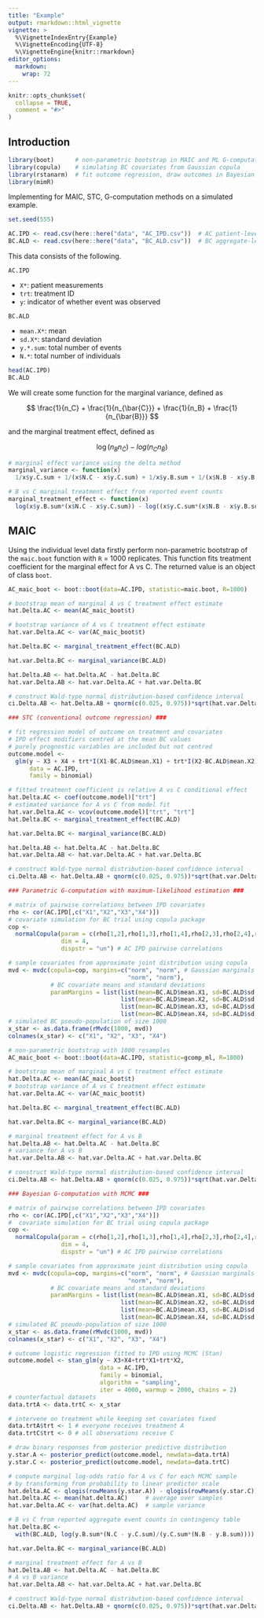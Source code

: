 ```yaml
---
title: "Example"
output: rmarkdown::html_vignette
vignette: >
  %\VignetteIndexEntry{Example}
  %\VignetteEncoding{UTF-8}
  %\VignetteEngine{knitr::rmarkdown}
editor_options: 
  markdown: 
    wrap: 72
---
```


```r
knitr::opts_chunk$set(
  collapse = TRUE,
  comment = "#>"
)
```

## Introduction

```r
library(boot)      # non-parametric bootstrap in MAIC and ML G-computation
library(copula)    # simulating BC covariates from Gaussian copula
library(rstanarm)  # fit outcome regression, draw outcomes in Bayesian G-computation
library(mimR)
```

Implementing for MAIC, STC, G-computation methods on a simulated example.

```r
set.seed(555)

AC.IPD <- read.csv(here::here("data", "AC_IPD.csv"))  # AC patient-level data
BC.ALD <- read.csv(here::here("data", "BC_ALD.csv"))  # BC aggregate-level data
```

This data consists of the following.

`AC.IPD`

-   `X*`: patient measurements
-   `trt`: treatment ID
-   `y`: indicator of whether event was observed

`BC.ALD`

-   `mean.X*`: mean
-   `sd.X*`: standard deviation
-   `y.*.sum`: total number of events
-   `N.*`: total number of individuals

```r
head(AC.IPD)
BC.ALD
```

We will create some function for the marginal variance, defined as

$$
\frac{1}{n_C} + \frac{1}{n_{\bar{C}}} + \frac{1}{n_B} + \frac{1}{n_{\bar{B}}}
$$

and the marginal treatment effect, defined as

$$
\log(n_B n_{\bar{C}})  -log(n_C n_{\bar{B}})
$$

```r
# marginal effect variance using the delta method
marginal_variance <- function(x)
  1/x$y.C.sum + 1/(x$N.C - x$y.C.sum) + 1/x$y.B.sum + 1/(x$N.B - x$y.B.sum)

# B vs C marginal treatment effect from reported event counts
marginal_treatment_effect <- function(x)
  log(x$y.B.sum*(x$N.C - x$y.C.sum)) - log((x$y.C.sum*(x$N.B - x$y.B.sum)))
```

## MAIC

Using the individual level data firstly perform non-parametric bootstrap
of the `maic.boot` function with `R` = 1000 replicates. This function
fits treatment coefficient for the marginal effect for A vs C. The
returned value is an object of class `boot`.

```r
AC_maic_boot <- boot::boot(data=AC.IPD, statistic=maic.boot, R=1000)
```

```r
# bootstrap mean of marginal A vs C treatment effect estimate
hat.Delta.AC <- mean(AC_maic_boot$t)

# bootstrap variance of A vs C treatment effect estimate
hat.var.Delta.AC <- var(AC_maic_boot$t)

hat.Delta.BC <- marginal_treatment_effect(BC.ALD)

hat.var.Delta.BC <- marginal_variance(BC.ALD)

hat.Delta.AB <- hat.Delta.AC - hat.Delta.BC
hat.var.Delta.AB <- hat.var.Delta.AC + hat.var.Delta.BC

# construct Wald-type normal distribution-based confidence interval
ci.Delta.AB <- hat.Delta.AB + qnorm(c(0.025, 0.975))*sqrt(hat.var.Delta.AB)

### STC (conventional outcome regression) ###

# fit regression model of outcome on treatment and covariates
# IPD effect modifiers centred at the mean BC values
# purely prognostic variables are included but not centred
outcome.model <-
  glm(y ~ X3 + X4 + trt*I(X1-BC.ALD$mean.X1) + trt*I(X2-BC.ALD$mean.X2),
      data = AC.IPD,
      family = binomial)

# fitted treatment coefficient is relative A vs C conditional effect
hat.Delta.AC <- coef(outcome.model)["trt"]
# estimated variance for A vs C from model fit
hat.var.Delta.AC <- vcov(outcome.model)["trt", "trt"]
hat.Delta.BC <- marginal_treatment_effect(BC.ALD)

hat.var.Delta.BC <- marginal_variance(BC.ALD)

hat.Delta.AB <- hat.Delta.AC - hat.Delta.BC
hat.var.Delta.AB <- hat.var.Delta.AC + hat.var.Delta.BC

# construct Wald-type normal distribution-based confidence interval
ci.Delta.AB <- hat.Delta.AB + qnorm(c(0.025, 0.975))*sqrt(hat.var.Delta.AB)

### Parametric G-computation with maximum-likelihood estimation ###

# matrix of pairwise correlations between IPD covariates
rho <- cor(AC.IPD[,c("X1","X2","X3","X4")])
# covariate simulation for BC trial using copula package
cop <-
  normalCopula(param = c(rho[1,2],rho[1,3],rho[1,4],rho[2,3],rho[2,4],rho[3,4]),
               dim = 4,
               dispstr = "un") # AC IPD pairwise correlations

# sample covariates from approximate joint distribution using copula
mvd <- mvdc(copula=cop, margins=c("norm", "norm", # Gaussian marginals
                                  "norm", "norm"),
            # BC covariate means and standard deviations
            paramMargins = list(list(mean=BC.ALD$mean.X1, sd=BC.ALD$sd.X1),
                                list(mean=BC.ALD$mean.X2, sd=BC.ALD$sd.X2),
                                list(mean=BC.ALD$mean.X3, sd=BC.ALD$sd.X3),
                                list(mean=BC.ALD$mean.X4, sd=BC.ALD$sd.X4)))
# simulated BC pseudo-population of size 1000
x_star <- as.data.frame(rMvdc(1000, mvd))
colnames(x_star) <- c("X1", "X2", "X3", "X4")

# non-parametric bootstrap with 1000 resamples
AC_maic_boot <- boot::boot(data=AC.IPD, statistic=gcomp_ml, R=1000)

# bootstrap mean of marginal A vs C treatment effect estimate
hat.Delta.AC <- mean(AC_maic_boot$t)
# bootstrap variance of A vs C treatment effect estimate
hat.var.Delta.AC <- var(AC_maic_boot$t)

hat.Delta.BC <- marginal_treatment_effect(BC.ALD)

hat.var.Delta.BC <- marginal_variance(BC.ALD)

# marginal treatment effect for A vs B
hat.Delta.AB <- hat.Delta.AC - hat.Delta.BC
# variance for A vs B
hat.var.Delta.AB <- hat.var.Delta.AC + hat.var.Delta.BC

# construct Wald-type normal distribution-based confidence interval
ci.Delta.AB <- hat.Delta.AB + qnorm(c(0.025, 0.975))*sqrt(hat.var.Delta.AB)

### Bayesian G-computation with MCMC ###

# matrix of pairwise correlations between IPD covariates
rho <- cor(AC.IPD[,c("X1","X2","X3","X4")])
#  covariate simulation for BC trial using copula package
cop <-
  normalCopula(param = c(rho[1,2],rho[1,3],rho[1,4],rho[2,3],rho[2,4],rho[3,4]),
               dim = 4,
               dispstr = "un") # AC IPD pairwise correlations

# sample covariates from approximate joint distribution using copula
mvd <- mvdc(copula=cop, margins=c("norm", "norm", # Gaussian marginals
                                  "norm", "norm"),
            # BC covariate means and standard deviations
            paramMargins = list(list(mean=BC.ALD$mean.X1, sd=BC.ALD$sd.X1),
                                list(mean=BC.ALD$mean.X2, sd=BC.ALD$sd.X2),
                                list(mean=BC.ALD$mean.X3, sd=BC.ALD$sd.X3),
                                list(mean=BC.ALD$mean.X4, sd=BC.ALD$sd.X4)))
# simulated BC pseudo-population of size 1000
x_star <- as.data.frame(rMvdc(1000, mvd))
colnames(x_star) <- c("X1", "X2", "X3", "X4")

# outcome logistic regression fitted to IPD using MCMC (Stan)
outcome.model <- stan_glm(y ~ X3+X4+trt*X1+trt*X2,
                          data = AC.IPD,
                          family = binomial,
                          algorithm = "sampling",
                          iter = 4000, warmup = 2000, chains = 2)
# counterfactual datasets
data.trtA <- data.trtC <- x_star

# intervene on treatment while keeping set covariates fixed
data.trtA$trt <- 1 # everyone receives treatment A
data.trtC$trt <- 0 # all observations receive C

# draw binary responses from posterior predictive distribution
y.star.A <- posterior_predict(outcome.model, newdata=data.trtA)
y.star.C <- posterior_predict(outcome.model, newdata=data.trtC)

# compute marginal log-odds ratio for A vs C for each MCMC sample
# by transforming from probability to linear predictor scale
hat.delta.AC <- qlogis(rowMeans(y.star.A)) - qlogis(rowMeans(y.star.C))
hat.Delta.AC <- mean(hat.delta.AC)     # average over samples
hat.var.Delta.AC <- var(hat.delta.AC)  # sample variance

# B vs C from reported aggregate event counts in contingency table
hat.Delta.BC <-
  with(BC.ALD, log(y.B.sum*(N.C - y.C.sum)/(y.C.sum*(N.B - y.B.sum))))

hat.var.Delta.BC <- marginal_variance(BC.ALD)

# marginal treatment effect for A vs B
hat.Delta.AB <- hat.Delta.AC - hat.Delta.BC
# A vs B variance
hat.var.Delta.AB <- hat.var.Delta.AC + hat.var.Delta.BC

# construct Wald-type normal distribution-based confidence interval
ci.Delta.AB <- hat.Delta.AB + qnorm(c(0.025, 0.975))*sqrt(hat.var.Delta.AB)

```
